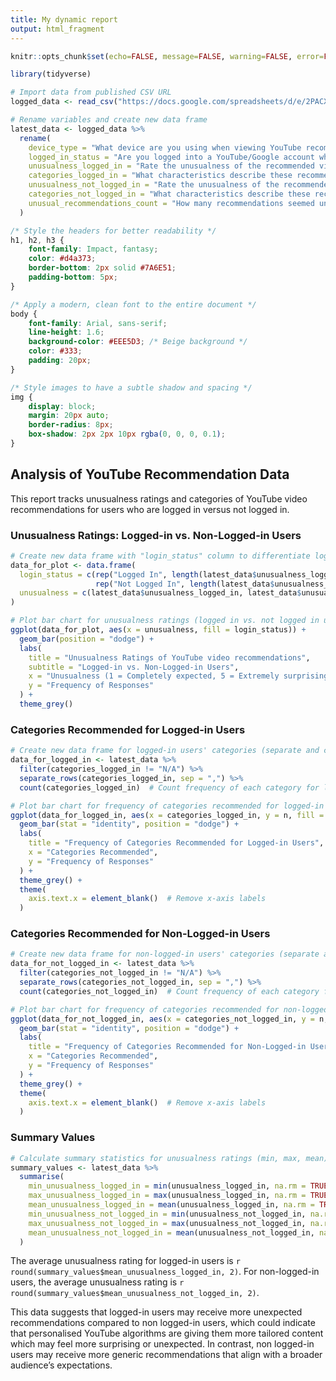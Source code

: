 ```yaml
---
title: My dynamic report
output: html_fragment
---
```


```r
knitr::opts_chunk$set(echo=FALSE, message=FALSE, warning=FALSE, error=FALSE)

library(tidyverse)

# Import data from published CSV URL
logged_data <- read_csv("https://docs.google.com/spreadsheets/d/e/2PACX-1vRYa7ohrdH_tvXAudXrFuBQ3-2EiJAl5rWsdooDC6YNAxHJErchPRhEHZKnYUV2d1t57AhpUN4daD-a/pub?gid=914579388&single=true&output=csv")

# Rename variables and create new data frame
latest_data <- logged_data %>%
  rename(
    device_type = "What device are you using when viewing YouTube recommendations?",
    logged_in_status = "Are you logged into a YouTube/Google account when seeing these recommendations?",
    unusualness_logged_in = "Rate the unusualness of the recommended video(s) on a scale from 1-5...4",
    categories_logged_in = "What characteristics describe these recommendations? (Select all that apply)...5",
    unusualness_not_logged_in = "Rate the unusualness of the recommended video(s) on a scale from 1-5...6",
    categories_not_logged_in = "What characteristics describe these recommendations? (Select all that apply)...7",
    unusual_recommendations_count = "How many recommendations seemed unusual to you? Type 0 if none were unexpected"
  )
```

```css
/* Style the headers for better readability */
h1, h2, h3 {
    font-family: Impact, fantasy;
    color: #d4a373;
    border-bottom: 2px solid #7A6E51;
    padding-bottom: 5px;
}

/* Apply a modern, clean font to the entire document */
body {
    font-family: Arial, sans-serif;
    line-height: 1.6;
    background-color: #EEE5D3; /* Beige background */
    color: #333;
    padding: 20px;
}

/* Style images to have a subtle shadow and spacing */
img {
    display: block;
    margin: 20px auto;
    border-radius: 8px;
    box-shadow: 2px 2px 10px rgba(0, 0, 0, 0.1);
}
```

## Analysis of YouTube Recommendation Data

This report tracks unusualness ratings and categories of YouTube video recommendations for users who are logged in versus not logged in.

### Unusualness Ratings: Logged-in vs. Non-Logged-in Users

```r
# Create new data frame with "login_status" column to differentiate logged-in and non-logged-in users
data_for_plot <- data.frame(
  login_status = c(rep("Logged In", length(latest_data$unusualness_logged_in)),
                   rep("Not Logged In", length(latest_data$unusualness_not_logged_in))),
  unusualness = c(latest_data$unusualness_logged_in, latest_data$unusualness_not_logged_in)
)

# Plot bar chart for unusualness ratings (logged in vs. not logged in users)
ggplot(data_for_plot, aes(x = unusualness, fill = login_status)) +
  geom_bar(position = "dodge") +
  labs(
    title = "Unusualness Ratings of YouTube video recommendations",
    subtitle = "Logged-in vs. Non-Logged-in Users",
    x = "Unusualness (1 = Completely expected, 5 = Extremely surprising or out of context)",
    y = "Frequency of Responses"
  ) +
  theme_grey()
```

### Categories Recommended for Logged-in Users

```r
# Create new data frame for logged-in users' categories (separate and count)
data_for_logged_in <- latest_data %>%
  filter(categories_logged_in != "N/A") %>%
  separate_rows(categories_logged_in, sep = ",") %>%
  count(categories_logged_in)  # Count frequency of each category for logged-in users

# Plot bar chart for frequency of categories recommended for logged-in users
ggplot(data_for_logged_in, aes(x = categories_logged_in, y = n, fill = categories_logged_in)) +
  geom_bar(stat = "identity", position = "dodge") +
  labs(
    title = "Frequency of Categories Recommended for Logged-in Users",
    x = "Categories Recommended",
    y = "Frequency of Responses"
  ) +
  theme_grey() +
  theme(
    axis.text.x = element_blank()  # Remove x-axis labels
  )
```

### Categories Recommended for Non-Logged-in Users

```r
# Create new data frame for non-logged-in users' categories (separate and count)
data_for_not_logged_in <- latest_data %>%
  filter(categories_not_logged_in != "N/A") %>%
  separate_rows(categories_not_logged_in, sep = ",") %>%
  count(categories_not_logged_in)  # Count frequency of each category for non-logged-in users

# Plot bar chart for frequency of categories recommended for non-logged-in users
ggplot(data_for_not_logged_in, aes(x = categories_not_logged_in, y = n, fill = categories_not_logged_in)) +
  geom_bar(stat = "identity", position = "dodge") +
  labs(
    title = "Frequency of Categories Recommended for Non-Logged-in Users",
    x = "Categories Recommended",
    y = "Frequency of Responses"
  ) +
  theme_grey() +
  theme(
    axis.text.x = element_blank()  # Remove x-axis labels
  )
```

### Summary Values

```r
# Calculate summary statistics for unusualness ratings (min, max, mean)
summary_values <- latest_data %>%
  summarise(
    min_unusualness_logged_in = min(unusualness_logged_in, na.rm = TRUE),  # Min value for logged-in users
    max_unusualness_logged_in = max(unusualness_logged_in, na.rm = TRUE),  # Max value for logged-in users
    mean_unusualness_logged_in = mean(unusualness_logged_in, na.rm = TRUE),  # Mean for logged-in users
    min_unusualness_not_logged_in = min(unusualness_not_logged_in, na.rm = TRUE),  # Min value for non-logged-in users
    max_unusualness_not_logged_in = max(unusualness_not_logged_in, na.rm = TRUE),  # Max value for non-logged-in users
    mean_unusualness_not_logged_in = mean(unusualness_not_logged_in, na.rm = TRUE),  # Mean for non-logged-in users
  )
```

The average unusualness rating for logged-in users is `r round(summary_values$mean_unusualness_logged_in, 2)`. 
For non-logged-in users, the average unusualness rating is `r round(summary_values$mean_unusualness_not_logged_in, 2)`.

This data suggests that logged-in users may receive more unexpected recommendations compared to non logged-in users, which could indicate that personalised YouTube algorithms are giving them more tailored content which may feel more surprising or unexpected. In contrast, non logged-in users may receive more generic recommendations that align with a broader audience's expectations.
